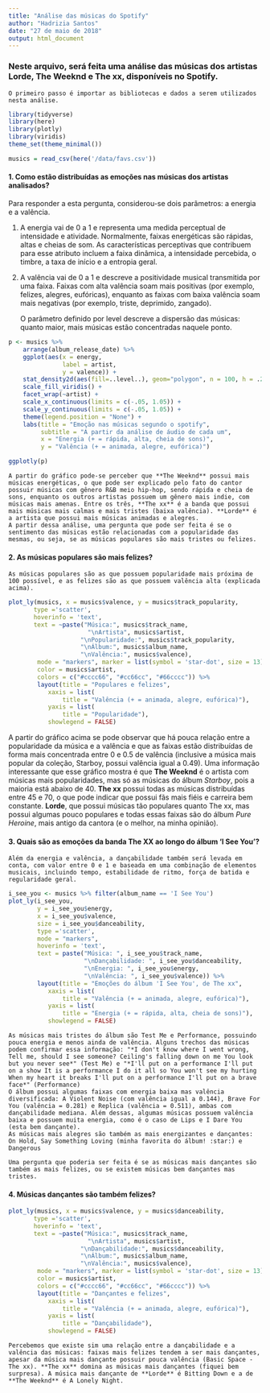 ```yaml
---
title: "Análise das músicas do Spotify"
author: "Hadrizia Santos"
date: "27 de maio de 2018"
output: html_document
---
```

### Neste arquivo, será feita uma análise das músicas dos artistas Lorde, The Weeknd e The xx, disponíveis no Spotify. 

    O primeiro passo é importar as bibliotecas e dados a serem utilizados nesta análise.
```r
library(tidyverse)
library(here)
library(plotly)
library(viridis)
theme_set(theme_minimal())

musics = read_csv(here('/data/favs.csv'))
```

#### 1. Como estão distribuídas as emoções nas músicas dos artistas analisados?
  Para responder a esta pergunta, considerou-se dois parâmetros: a energia e a valência. 
  
1. A energia vai de 0 a 1 e representa uma medida perceptual de intensidade e atividade. Normalmente, faixas energéticas são rápidas, altas e cheias de som. As características perceptivas que contribuem para esse atributo incluem a faixa dinâmica, a intensidade percebida, o timbre, a taxa de início e a entropia geral.
2. A valência vai de 0 a 1 e descreve a positividade musical transmitida por uma faixa. Faixas com alta valência soam mais positivas (por exemplo, felizes, alegres, eufóricas), enquanto as faixas com baixa valência soam mais negativas (por exemplo, triste, deprimido, zangado).

    O parâmetro definido por level descreve a dispersão das músicas: quanto maior, mais músicas estão concentradas naquele ponto.

```r
p <- musics %>% 
    arrange(album_release_date) %>% 
    ggplot(aes(x = energy, 
               label = artist,
               y = valence)) + 
    stat_density2d(aes(fill=..level..), geom="polygon", n = 100, h = .25) +
    scale_fill_viridis() + 
    facet_wrap(~artist) + 
    scale_x_continuous(limits = c(-.05, 1.05)) + 
    scale_y_continuous(limits = c(-.05, 1.05)) + 
    theme(legend.position = "None") + 
    labs(title = "Emoção nas músicas segundo o spotify", 
         subtitle = "A partir da análise de áudio de cada um", 
         x = "Energia (+ = rápida, alta, cheia de sons)", 
         y = "Valência (+ = animada, alegre, eufórica)")

ggplotly(p)
```
    A partir do gráfico pode-se perceber que **The Weeknd** possui mais músicas energéticas, o que pode ser explicado pelo fato do cantor possuir músicas com gênero R&B meio hip-hop, sendo rápida e cheia de sons, enquanto os outros artistas possuem um gênero mais indie, com músicas mais amenas. Entre os três, **The xx** é a banda que possui mais músicas mais calmas e mais tristes (baixa valência). **Lorde** é a artista que possui mais músicas animadas e alegres.
    A partir dessa análise, uma pergunta que pode ser feita é se o sentimento das músicas estão relacionadas com a popularidade das mesmas, ou seja, se as músicas populares são mais tristes ou felizes.

#### 2. As músicas populares são mais felizes?
    As músicas populares são as que possuem popularidade mais próxima de 100 possível, e as felizes são as que possuem valência alta (explicada acima). 
    
```r
plot_ly(musics, x = musics$valence, y = musics$track_popularity, 
       type ='scatter',
       hoverinfo = 'text',
       text = ~paste("Música:", musics$track_name,
                      "\nArtista", musics$artist,
                    "\nPopularidade:", musics$track_popularity,
                    "\nÁlbum:", musics$album_name,
                    "\nValência:", musics$valence),
        mode = "markers", marker = list(symbol = 'star-dot', size = 13), 
        color = musics$artist,
        colors = c("#cccc66", "#cc66cc", "#66cccc")) %>% 
        layout(title = "Populares e felizes", 
           xaxis = list(
               title = "Valência (+ = animada, alegre, eufórica)"),
           yaxis = list(
               title = "Popularidade"),
           showlegend = FALSE)

```
   A partir do gráfico acima se pode observar que há pouca relação entre a popularidade da música e a valência e que as faixas estão distribuídas de forma mais concentrada entre 0 e 0.5 de valência (inclusive a música mais popular da coleção, Starboy, possui valência igual a 0.49). Uma informação interessante que esse gráfico mostra é que **The Weeknd** é o artista com músicas mais popularidades, mas só as músicas do álbum *Starboy*, pois a maioria está abaixo de 40. **The xx** possui todas as músicas distribuídas entre 45 e 70, o que pode indicar que possui fãs mais fiéis e carreira bem constante. **Lorde**, que possui músicas tão populares quanto The xx, mas possui algumas pouco populares e todas essas faixas são do álbum *Pure Heroine*, mais antigo da cantora (e o melhor, na minha opinião).  
    
#### 3. Quais são as emoções da banda The XX ao longo do álbum 'I See You'?
    Além da energia e valência, a dançabilidade também será levada em conta, com valor entre 0 e 1 e baseada em uma combinação de elementos musicais, incluindo tempo, estabilidade de ritmo, força de batida e regularidade geral.
```r
i_see_you <- musics %>% filter(album_name == 'I See You')
plot_ly(i_see_you, 
        y = i_see_you$energy, 
        x = i_see_you$valence,
        size = i_see_you$danceability,
        type ='scatter',
        mode = "markers",
        hoverinfo = 'text',
        text = paste("Música: ", i_see_you$track_name,
                     "\nDançabilidade: ", i_see_you$danceability,
                     "\nEnergia: ", i_see_you$energy,
                     "\nValência: ", i_see_you$valence)) %>%
        layout(title = "Emoções do álbum 'I See You', de The xx", 
           xaxis = list(
               title = "Valência (+ = animada, alegre, eufórica)"),
           yaxis = list(
               title = "Energia (+ = rápida, alta, cheia de sons)"),
           showlegend = FALSE)
```
    As músicas mais tristes do álbum são Test Me e Performance, possuindo pouca energia e menos ainda de valência. Alguns trechos das músicas podem confirmar essa informação: "*I don't know where I went wrong, Tell me, should I see someone? Ceiling's falling down on me You look but you never see*" (Test Me) e "*I'll put on a performance I'll put on a show It is a performance I do it all so You won't see my hurting When my heart it breaks I'll put on a performance I'll put on a brave face*" (Performance)
    O álbum possui algumas faixas com energia baixa mas valência diversificada: A Violent Noise (com valência igual a 0.144), Brave For You (valência = 0.281) e Replica (valência = 0.511), ambas com dançabilidade mediana. Além dessas, algumas músicas possuem valência baixa e possuem muita energia, como é o caso de Lips e I Dare You (esta bem dançante).
    As músicas mais alegres são também as mais energizantes e dançantes: On Hold, Say Something Loving (minha favorita do álbum! :star:) e Dangerous

    Uma pergunta que poderia ser feita é se as músicas mais dançantes são também as mais felizes, ou se existem músicas bem dançantes mas tristes.

#### 4. Músicas dançantes são também felizes?

```r
plot_ly(musics, x = musics$valence, y = musics$danceability, 
       type ='scatter',
       hoverinfo = 'text',
       text = ~paste("Música:", musics$track_name,
                      "\nArtista", musics$artist,
                    "\nDançabilidade:", musics$danceability,
                    "\nÁlbum:", musics$album_name,
                    "\nValência:", musics$valence),
        mode = "markers", marker = list(symbol = 'star-dot', size = 13), 
        color = musics$artist,
        colors = c("#cccc66", "#cc66cc", "#66cccc")) %>% 
        layout(title = "Dançantes e felizes", 
           xaxis = list(
               title = "Valência (+ = animada, alegre, eufórica)"),
           yaxis = list(
               title = "Dançabilidade"),
           showlegend = FALSE)
```
    Percebemos que existe sim uma relação entre a dançabilidade e a valência das músicas: faixas mais felizes tendem a ser mais dançantes, apesar da música mais dançante possuir pouca valência (Basic Space - The xx). **The xx** domina as músicas mais dançantes (fiquei bem surpresa). A música mais dançante de **Lorde** é Bitting Down e a de **The Weeknd** é A Lonely Night.
